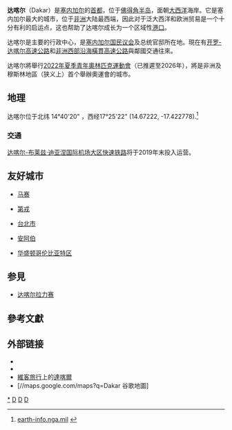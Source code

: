 {{otheruses|subject=|other=孟加拉的首都達卡|達卡}}
{{noteTA
|1=zh-hans:达喀尔;zh-hk:達喀爾;zh-tw:達卡;
|2=zh:GUNDAM;zh-hans:高达;zh-cn:高达;zh-hk:高達;zh-tw:鋼彈;
}}
{{Infobox Settlement
<!--See Template:Infobox Settlement for additional fields that may be available-->
<!--See the Table at Infobox Settlement for all fields and descriptions of usage-->
<!-- Basic info  ---------------->
|name                   = 达喀尔 <!-- at least one of the first two fields must be filled in -->
|official_name          = Ville de Dakar
|other_name             =
|native_name            = <!-- if different from the English name -->
|nickname               = 
|settlement_type        = [[塞內加爾行政區劃|首都]] <!--such as Town, Village, City, Borough etc.-->
|total_type             = <!-- to set a non-standard label for total area and population rows -->
|motto                  =

<!-- images and maps  ----------->
| image_skyline          = {{Photomontage
 | photo1a               = Dakar - Panorama urbain.jpg
 | photo2a               = Gorée - Mémorial (4).JPG
 | photo2b               = Senegal Grande Mosquee de Ouakam 800x600.jpg
 | photo3a               = Soumbedioune Boats (5405595088).jpg
 | photo3b               = Ngor Beach.jpg
 | size                  = 280
 | spacing               = 2
 | color                 = transparent
 | border                = 0
 | foot_montage          = 
}}
|image_caption          = 达喀尔
|image_shield           =Dakar_CoA.png
|image_map              = Dakar map.png
|map_caption            = 达喀尔城，共分成19个 ''communes d'arrondissement'' 
|pushpin_map            = Senegal <!-- name of a location map as per Template:Location_map -->
|pushpin_label_position = <!-- position of the pushpin label: left, right, top, bottom, none -->
|pushpin_map_caption    = 位于西非，塞内加尔 
<!-- Location ------------------>
|subdivision_type       = 国家
|subdivision_name       = {{SEN}}
|subdivision_type1      = 地區
|subdivision_name1      = 达喀尔
|subdivision_type2      = Département
|subdivision_name2      = 达喀尔
|subdivision_type3      = 
|subdivision_name3      = 
|subdivision_type4      = 
|subdivision_name4      =
<!-- Smaller parts (e.g. boroughs of a city) and seat of government -->
|seat_type              =
|seat                   =
|parts_type             =大區
|parts_style            = <!-- =list (for list), coll (for collapsed list), para (for paragraph format)
                               Default is list if up to 5 items, coll if more than 5-->
|parts                  =19  <!-- parts text, or header for parts list -->
|p1  =Cambérène
|p2 = Parcelles Assaines
|p3=Pattie d'Oies
|p4=Hann Bel-Air
|p5=Dieuppeul Derklé
|p6=HLM
|p7=Biscuiterie
|p8=Grand Dakar
|p9=Plateau
|p10=Médina
|p11 =Fass-Gueule Tapée-Colobane
|p12= Fann Point-E
|p13=Mermoz-Sacré-Coeur
|p14=Ouakam
|p15=Yoff
|p16=Ngor
|p17=Liberté
|p18=Grand-Yoff
|p19=Cape Verde Peninsula <!-- etc. up to p50: for separate parts to be listed--> 
<!-- Politics ----------------->
|government_footnotes   =
|government_type        =
|leader_title           =[[市长|市长]]
|leader_name            ={{link-en|索漢·艾瓦地尼|Soham El Wardini}} (2018至今)
|leader_party=
|established_title      = 定居于 
|established_date       = 15世纪
|established_title1     =  <!-- Incorporated (town) -->
|established_date1      = 
|established_title2     = <!-- Incorporated (city) --> 
|established_date2      = 
|established_title3     =  
|established_date3      =
|founder                =
|named_for              =
<!-- Area    --------------------->
|area_magnitude         =1 E7 <!-- use only to set a special wikilink --> 
|unit_pref                = <!--Enter: Imperial, to display imperial before metric-->
|area_footnotes           =<ref name="dakar_area">{{fr icon}}{{cite web|url=http://www.mairie-grand-dakar.com/dhtml/home.php?id=316|title=Tableau de répartition de la surface totale occupée|accessdate=2007-03-08|deadurl=yes|archiveurl=https://web.archive.org/web/20090624190458/http://www.mairie-grand-dakar.com/dhtml/home.php?id=316|archivedate=2009-06-24}}</ref>
|area_total_km2           =82.38 <!-- ALL fields with measurements are subject to automatic unit conversion-->
|area_land_km2            = <!--See table @ Template:Infobox Settlement for details on unit conversion-->
|area_water_km2           =
|area_total_dunam         = <!--Used in Middle East articles only-->
|area_total_sq_mi         =
|area_land_sq_mi          =
|area_water_sq_mi         =
|area_water_percent       =
|area_urban_km2           =
|area_urban_sq_mi         =
|area_metro_km2           =547
|area_metro_sq_mi         =
|area_blank1_title        =
|area_blank1_km2          =
|area_blank1_sq_mi        =
<!-- Elevation -------------------------->
|elevation_footnotes    =  <!--for references: use <ref> </ref> tags-->
|elevation_m            = 
|elevation_ft           =
|elevation_max_m            = 
|elevation_max_ft           =
|elevation_min_m            = 
|elevation_min_ft           =
<!-- Population   ----------------------->
|population_as_of               =2005年12月31日估计
|population_footnotes           =<ref name="dakar_population">{{fr icon}} {{cite web| url=http://www.ansd.org/SES2005.pdf| title="Situation économique et sociale du Sénégal", édition 2005, page 163| first=[[Government_of_Senegal|Government of Senegal]]| last=Agence Nationale de la Statistique et de la Démographie| format=PDF| accessdate=2007-03-08| deadurl=yes| archiveurl=https://web.archive.org/web/20070615173338/http://www.ansd.org/SES2005.pdf| archivedate=2007-06-15}}</ref>
|population_note                =<small>(data here are for the administrative Dakar ''région'', which matches almost exactly the limits of the metropolitan area)
|population_total               =1030594
|population_density_km2         =12510 <!--For automatic calculation, any density field may contain: auto -->
|population_density_sq_mi       =
|population_metro               =2452656
|population_density_metro_km2   =4484
|population_density_metro_sq_mi =
|population_urban               =
|population_density_urban_km2   =
|population_density_urban_sq_mi =
|population_blank1_title        =
|population_blank1              =
|population_density_blank1_km2 =   
|population_density_blank1_sq_mi =
<!-- General information  --------------->
|timezone               = [[Greenwich_Mean_Time|GMT]]
|utc_offset             = +0
|timezone_DST           = 
|utc_offset_DST         = 
| coor_type             = <!-- can be used to specify what the coordinates refer to -->
|latd=14 |latm=41 |lats=34 |latNS=N	
|longd=17 |longm=26 |longs=48 |longEW=W
<!-- Area/postal codes & others -------->
|postal_code_type       =  <!-- enter ZIP code, Postcode, Post code, Postal code... -->
|postal_code            =
|area_code              =
|website                = [https://web.archive.org/web/20071028121949/http://www.dakarville.sn/ www.dakarville.sn (french)]
|footnotes              = 
}} 
'''达喀尔'''（Dakar）是[[塞内加尔|塞内加尔]]的[[首都|首都]]，位于[[佛得角半岛|佛得角半岛]]，面朝[[大西洋|大西洋]]海岸。它是塞内加尔最大的城市，位于[[非洲|非洲]]大陆最西端，因此对于泛大西洋和欧洲贸易是一个十分有利的启运点，这也帮助了达喀尔成长为一个区域性[[港口|港口]]。

达喀尔是主要的行政中心，是[[塞内加尔国民议会|塞内加尔国民议会]]及总统官邸所在地。現在有[[开罗-达喀尔高速公路|开罗-达喀尔高速公路]]和[[非洲西部沿海橫貫高速公路|非洲西部沿海橫貫高速公路]]與鄰國交通往來。

达喀尔將舉行[[2022年夏季青年奧林匹克運動會|2022年夏季青年奧林匹克運動會]]（已推遲至2026年），將是非洲及穆斯林地區（狭义上）首个舉辦奧運會的城市。

== 地理 ==
达喀尔位于北纬 14°40'20" ，西经17°25'22" (14.67222, -17.422778).<ref>[http://earth-info.nga.mil/gns/html/cntry_files.html earth-info.nga.mil] {{webarchive|url=https://web.archive.org/web/20120504031911/http://earth-info.nga.mil/gns/html/cntry_files.html |date=2012-05-04 }}</ref>

=== 交通 ===
[[达喀尔-布莱兹·迪亚涅机场大区快速列车|达喀尔-布莱兹·迪亚涅国际机场大区快速铁路]]将于2019年末投入运营。{{Weather box
|location = 塞內加爾達喀爾氣候 (1981–2010)
|metric first= Y
|single line= Y
|Jan record high C= 39.6
|Feb record high C= 38.7
|Mar record high C= 40.4
|Apr record high C= 38.4
|May record high C= 36.2
|Jun record high C= 36.6
|Jul record high C= 36.9
|Aug record high C= 35.0
|Sep record high C= 36.2
|Oct record high C= 39.3
|Nov record high C= 40.3
|Dec record high C= 39.5

|Jan high C = 25.3
|Feb high C = 25.2
|Mar high C = 25.4
|Apr high C = 25.0
|May high C = 26.0
|Jun high C = 28.6
|Jul high C = 30.0
|Aug high C = 30.3
|Sep high C = 30.7
|Oct high C = 31.0
|Nov high C = 29.8
|Dec high C = 27.4
|year high C = 27.9

|Jan low C = 18.3
|Feb low C = 18.0
|Mar low C = 18.5
|Apr low C = 19.2
|May low C = 20.7
|Jun low C = 23.5
|Jul low C = 25.1
|Aug low C = 25.3
|Sep low C = 25.2
|Oct low C = 25.3
|Nov low C = 23.3
|Dec low C = 21.0
|year low C = 22.0

|Jan record low C= 11.0
|Feb record low C= 10.7
|Mar record low C= 10.9
|Apr record low C= 14.0
|May record low C= 15.4
|Jun record low C= 17.0
|Jul record low C= 17.2
|Aug record low C= 20.0
|Sep record low C= 20.0
|Oct record low C= 17.2
|Nov record low C= 17.0
|Dec record low C= 12.4
|rain colour = green
|Jan rain mm = 1.0
|Feb rain mm = 2.0
|Mar rain mm = 0.3
|Apr rain mm = 0.0
|May rain mm = 0.1
|Jun rain mm = 14.0
|Jul rain mm = 51.0
|Aug rain mm = 154.0
|Sep rain mm =  133.0
|Oct rain mm =  26.0
|Nov rain mm =  9.2
|Dec rain mm =  1.0

|Jan rain days = 1.0
|Feb rain days = 1.0
|Mar rain days = 1.0
|Apr rain days = 0.2
|May rain days = 0.4
|Jun rain days = 3.0
|Jul rain days = 8.0
|Aug rain days = 15.0
|Sep rain days = 12.0
|Oct rain days = 4.0
|Nov rain days = 1.0
|Dec rain days = 1.0

|Jan humidity = 68
|Feb humidity = 74
|Mar humidity = 77
|Apr humidity = 81
|May humidity = 81
|Jun humidity = 80
|Jul humidity = 78
|Aug humidity = 81
|Sep humidity = 83
|Oct humidity = 80
|Nov humidity = 72
|Dec humidity = 68
|year humidity = 77

|Jan sun = 244.9
|Feb sun = 245.8
|Mar sun = 276.0
|Apr sun = 288.0
|May sun = 291.4
|Jun sun = 252.0
|Jul sun = 232.5
|Aug sun = 223.2
|Sep sun = 219.0
|Oct sun = 257.3
|Nov sun = 249.0
|Dec sun = 238.7

<!--unchecked as of 2014-2-17-->
|Jan percentsun= 70
|Feb percentsun= 74
|Mar percentsun= 74
|Apr percentsun= 74
|May percentsun= 73
|Jun percentsun= 65
|Jul percentsun= 58
|Aug percentsun= 57
|Sep percentsun= 60
|Oct percentsun= 70
|Nov percentsun= 73
|Dec percentsun= 69

|source 1 = Pogoda.ru.net<ref>{{cite web
| url = http://www.pogodaiklimat.ru/climate2/61641.htm
| title = Climate Averages for Dakar
| language = ru
| publisher = Weather and Climate (Погода и климат)
| accessdate = 2016-05-05}}</ref>

|source 2 =  ''Spiegel Online Wetter''<ref name="Spiegel Online Wetter">{{Cite web |url=http://wetter.spiegel.de/spiegel/klima.php?r=afrika&land=SN&stat=61641 |title=Africa, Senegal, Dakar |publisher=Spiegel Online Wetter |accessdate=2014-02-17 }}</ref>
|date=May 2016
}}

==友好城市==
* {{FRA}} [[马赛|马赛]]
* {{FRA}} [[第戎|第戎]]
* {{ROC}}[[台北市|台北市]]
* {{USA}}[[安阿伯|安阿伯]]
* {{USA}}[[华盛顿哥伦比亚特区|华盛顿哥伦比亚特区]]

== 参見 ==
* [[达喀尔拉力赛|达喀尔拉力赛]]

== 參考文獻 ==
{{reflist}}

== 外部链接 ==
* {{Commonscat-inline|Dakar}}
* {{wikivoyage-inline|達喀爾}}
* [[維客旅行|維客旅行]]上的[http://wikitravel.org/fr/Dakar 達喀爾]{{fr}}
* [//maps.google.com/maps?q=Dakar 谷歌地圖]
{{非洲各國首都}}

{{Authority control}}
[[Category:达喀尔|*]]
[[Category:大西洋沿海城市|D]]
[[Category:塞内加尔城市|D]]
[[Category:非洲首都|D]]